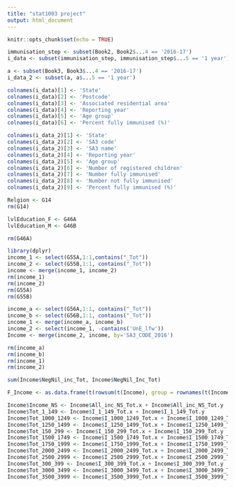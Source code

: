 ```yaml
---
title: "stat1003 project"
output: html_document
---
```


```r
knitr::opts_chunk$set(echo = TRUE)
```

```r
immunisation_step <- subset(Book2, Book2$...4 == '2016-17')
i_data <- subset(immunisation_step, immunisation_step$...5 == '1 year')
```


```r
a <- subset(Book3, Book3$...4 == '2016-17')
i_data_2 <- subset(a, a$...5 == '1 year')
```

```r
colnames(i_data)[1] <- 'State'
colnames(i_data)[2] <- 'Postcode'
colnames(i_data)[3] <- 'Associated residential area'
colnames(i_data)[4] <- 'Reporting year'
colnames(i_data)[5] <- 'Age group'
colnames(i_data)[6] <- 'Percent fully immunised (%)'
```


```r
colnames(i_data_2)[1] <- 'State'
colnames(i_data_2)[2] <- 'SA3 code'
colnames(i_data_2)[3] <- 'SA3 name'
colnames(i_data_2)[4] <- 'Reporting year'
colnames(i_data_2)[5] <- 'Age group'
colnames(i_data_2)[6] <- 'Number of registered children'
colnames(i_data_2)[7] <- 'Number fully immunised'
colnames(i_data_2)[8] <- 'Number not fully immunised'
colnames(i_data_2)[9] <- 'Percent fully immunised (%)'

```

```r
Relgion <- G14
rm(G14)
```
```r
lvlEducation_F <- G46A
lvlEducation_M <- G46B
```

```r
rm(G46A)
```
```r
library(dplyr)
income_1 <- select(G55A,1:1,contains("_Tot"))
income_2 <- select(G55B,1:1, contains("_Tot"))
income <- merge(income_1, income_2)
rm(income_1)
rm(income_2)
rm(G55A)
rm(G55B)
```

```r
income_a <- select(G56A,1:1, contains("_Tot"))
income_b <- select(G56B,1:1, contains("_Tot"))
income_1 <- merge(income_a, income_b)
income_2 <- select(income_1, -contains('UnE_lfw'))
Income <- merge(income_2, income, by='SA3_CODE_2016')
```
```r
rm(income_a)
rm(income_b)
rm(income_1)
rm(income_2)
```

```r
sum(Income$NegNil_inc_Tot, Income$NegNil_Inc_Tot)
```

```r
F_Income <- as.data.frame(t(rowsum(t(Income), group = rownames(t(Income)))))
```

```r
Income$Income_NS <- Income$All_inc_NS_Tot.x + Income$All_inc_NS_Tot.y
Income$Tot_1_149 <- Income$I_1_149_Tot.x + Income$I_1_149_Tot.y
Income$Tot_1000_1249 <- Income$I_1000_1249_Tot.x + Income$I_1000_1249_Tot.y
Income$Tot_1250_1499 <- Income$I_1250_1499_Tot.x + Income$I_1250_1499_Tot.y
Income$Tot_150_299 <- Income$I_150_299_Tot.x + Income$I_150_299_Tot.y
Income$Tot_1500_1749 <- Income$I_1500_1749_Tot.x + Income$I_1500_1749_Tot.y
Income$Tot_1750_1999 <- Income$I_1750_1999_Tot.x + Income$I_1750_1999_Tot.y
Income$Tot_2000_2499 <- Income$I_2000_2499_Tot.x + Income$I_2000_2499_Tot.y
Income$Tot_2500_2999 <- Income$I_2500_2999_Tot.x + Income$I_2500_2999_Tot.y
Income$Tot_300_399 <- Income$I_300_399_Tot.x + Income$I_300_399_Tot.y
Income$Tot_3000_3499 <- Income$I_3000_3499_Tot.x + Income$I_3000_3499_Tot.y
Income$Tot_3500_3999 <- Income$I_3500_3999_Tot.x + Income$I_3500_3999_Tot.y

```


